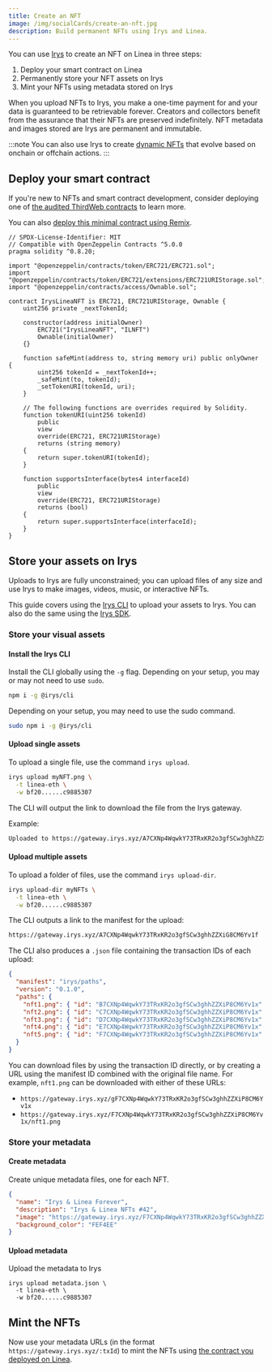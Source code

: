 ```yaml
---
title: Create an NFT
image: /img/socialCards/create-an-nft.jpg
description: Build permanent NFTs using Irys and Linea.
---
```


You can use [Irys](../../../tooling/permanent-data/irys/overview.mdx) to  create an NFT on Linea in three steps:

1. Deploy your smart contract on Linea
2. Permanently store your NFT assets on Irys
3. Mint your NFTs using metadata stored on Irys

When you upload NFTs to Irys, you make a one-time payment for and your data is guaranteed to be retrievable forever. Creators and
collectors benefit from the assurance that their NFTs are preserved indefinitely. NFT metadata and
images stored are Irys are permanent and immutable.

:::note
You can also use Irys to create [dynamic NFTs](./irys-dynamic-nfts.mdx) that evolve based on onchain or
offchain actions.
:::

## Deploy your smart contract

If you're new to NFTs and smart contract development, consider deploying
one of [the audited ThirdWeb contracts](../../../../developers/quickstart/deploy-smart-contract/thirdweb.md) to learn more.

You can also [deploy this minimal contract using Remix](../../../../developers/quickstart/deploy-smart-contract/remix.md).

```solidity
// SPDX-License-Identifier: MIT
// Compatible with OpenZeppelin Contracts ^5.0.0
pragma solidity ^0.8.20;

import "@openzeppelin/contracts/token/ERC721/ERC721.sol";
import "@openzeppelin/contracts/token/ERC721/extensions/ERC721URIStorage.sol";
import "@openzeppelin/contracts/access/Ownable.sol";

contract IrysLineaNFT is ERC721, ERC721URIStorage, Ownable {
    uint256 private _nextTokenId;

    constructor(address initialOwner)
        ERC721("IrysLineaNFT", "ILNFT")
        Ownable(initialOwner)
    {}

    function safeMint(address to, string memory uri) public onlyOwner {
        uint256 tokenId = _nextTokenId++;
        _safeMint(to, tokenId);
        _setTokenURI(tokenId, uri);
    }

    // The following functions are overrides required by Solidity.
    function tokenURI(uint256 tokenId)
        public
        view
        override(ERC721, ERC721URIStorage)
        returns (string memory)
    {
        return super.tokenURI(tokenId);
    }

    function supportsInterface(bytes4 interfaceId)
        public
        view
        override(ERC721, ERC721URIStorage)
        returns (bool)
    {
        return super.supportsInterface(interfaceId);
    }
}
```

## Store your assets on Irys

Uploads to Irys are fully unconstrained; you can upload files of any size and use Irys to make
images, videos, music, or interactive NFTs.

This guide covers using the [Irys CLI](../../../tooling/permanent-data/irys/irys-quickstart.mdx#irys-cli) to
upload your assets to Irys. You can also do the same using the
[Irys SDK](../../../tooling/permanent-data/irys/irys-quickstart.mdx#irys-sdk).

### Store your visual assets

#### Install the Irys CLI

Install the CLI globally using the `-g` flag. Depending on your setup, you may or may not need to use `sudo`.

```bash
npm i -g @irys/cli
```
Depending on your setup, you may need to use the sudo command.

```bash
sudo npm i -g @irys/cli
```

#### Upload single assets

To upload a single file, use the command `irys upload`.

```bash
irys upload myNFT.png \
  -t linea-eth \
  -w bf20......c9885307
```

The CLI will output the link to download the file from the Irys gateway.

Example:

```bash
Uploaded to https://gateway.irys.xyz/A7CXNp4WqwkY73TRxKR2o3gfSCw3ghhZZXiP8CM6Yv1x
```

#### Upload multiple assets

To upload a folder of files, use the command `irys upload-dir`.

```bash
irys upload-dir myNFTs \
  -t linea-eth \
  -w bf20......c9885307
```

The CLI outputs a link to the manifest for the upload:

```bash
https://gateway.irys.xyz/A7CXNp4WqwkY73TRxKR2o3gfSCw3ghhZZXiG8CM6Yv1f
```

The CLI also produces a `.json` file containing the transaction IDs of each upload:

```json
{
  "manifest": "irys/paths",
  "version": "0.1.0",
  "paths": {
    "nft1.png": { "id": "B7CXNp4WqwkY73TRxKR2o3gfSCw3ghhZZXiP8CM6Yv1x" },
    "nft2.png": { "id": "C7CXNp4WqwkY73TRxKR2o3gfSCw3ghhZZXiP8CM6Yv1x" },
    "nft3.png": { "id": "D7CXNp4WqwkY73TRxKR2o3gfSCw3ghhZZXiP8CM6Yv1x" },
    "nft4.png": { "id": "E7CXNp4WqwkY73TRxKR2o3gfSCw3ghhZZXiP8CM6Yv1x" },
    "nft5.png": { "id": "F7CXNp4WqwkY73TRxKR2o3gfSCw3ghhZZXiP8CM6Yv1x" }
  }
}
```

You can download files by using the transaction ID directly, or by creating a URL using the manifest
ID combined with the original file name. For example, `nft1.png` can be downloaded with either of these URLs:

- `https://gateway.irys.xyz/gF7CXNp4WqwkY73TRxKR2o3gfSCw3ghhZZXiP8CM6Yv1x`
- `https://gateway.irys.xyz/F7CXNp4WqwkY73TRxKR2o3gfSCw3ghhZZXiP8CM6Yv1x/nft1.png`

### Store your metadata

#### Create metadata

Create unique metadata files, one for each NFT.

```json
{
  "name": "Irys & Linea Forever",
  "description": "Irys & Linea NFTs #42",
  "image": "https://gateway.irys.xyz/F7CXNp4WqwkY73TRxKR2o3gfSCw3ghhZZXiP8CM6Yv1x",
  "background_color": "FEF4EE"
}
```

#### Upload metadata

Upload the metadata to Irys

```console
irys upload metadata.json \
  -t linea-eth \
  -w bf20......c9885307
```

## Mint the NFTs

Now use your metadata URLs (in the format `https://gateway.irys.xyz/:txId`) to mint the NFTs
using [the contract you deployed on Linea](../../../../developers/quickstart/deploy-smart-contract/index.mdx).
